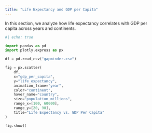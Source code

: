 ```yaml
---
title: "Life Expectancy and GDP per Capita"
---
```


In this section, we analyze how life expectancy correlates with GDP per capita across years and continents.

```python
#| echo: true

import pandas as pd
import plotly.express as px

df = pd.read_csv("gapminder.csv")

fig = px.scatter(
    df, 
    x="gdp_per_capita", 
    y="life_expectancy", 
    animation_frame="year", 
    color="continent",
    hover_name="country",
    size="population_millions",
    range_x=[100, 60000], 
    range_y=[20, 90],
    title="Life Expectancy vs. GDP Per Capita"
)

fig.show()
```